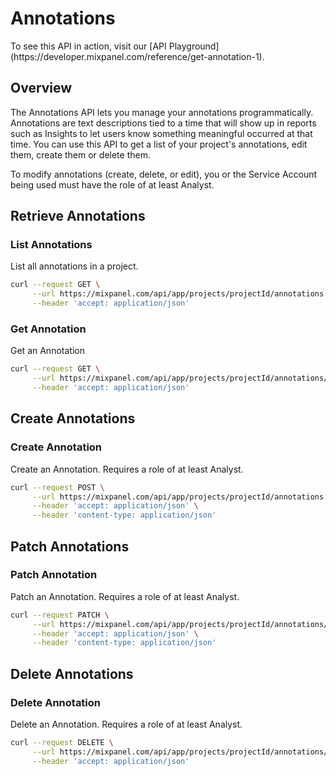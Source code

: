 
# Annotations

<CustomCallout type="info">
  To see this API in action, visit our [API Playground](https://developer.mixpanel.com/reference/get-annotation-1).
</CustomCallout>

## Overview
The Annotations API lets you manage your annotations programmatically. Annotations are text descriptions tied to a time that will show up in reports such as Insights to let users know something meaningful occurred at that time. You can use this API to get a list of your project's annotations, edit them, create them or delete them.

<CustomCallout type="info" title="Roles & Permissions">
    To modify annotations (create, delete, or edit), you or the Service Account being used must have the role of at least Analyst.
</CustomCallout>


## Retrieve Annotations

### List Annotations
List all annotations in a project.

```sh
curl --request GET \
     --url https://mixpanel.com/api/app/projects/projectId/annotations \
     --header 'accept: application/json'
```



### Get Annotation
Get an Annotation

```sh
curl --request GET \
     --url https://mixpanel.com/api/app/projects/projectId/annotations/annotationId \
     --header 'accept: application/json'
```


## Create Annotations

### Create Annotation
Create an Annotation. Requires a role of at least Analyst.

```sh
curl --request POST \
     --url https://mixpanel.com/api/app/projects/projectId/annotations \
     --header 'accept: application/json' \
     --header 'content-type: application/json'
```


## Patch Annotations

### Patch Annotation
Patch an Annotation. Requires a role of at least Analyst.

```sh
curl --request PATCH \
     --url https://mixpanel.com/api/app/projects/projectId/annotations/annotationId \
     --header 'accept: application/json' \
     --header 'content-type: application/json'
```


## Delete Annotations

### Delete Annotation
Delete an Annotation. Requires a role of at least Analyst.

```sh
curl --request DELETE \
     --url https://mixpanel.com/api/app/projects/projectId/annotations/annotationId \
     --header 'accept: application/json'
```
